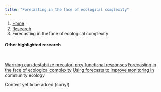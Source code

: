 ```yaml
---
title: "Forecasting in the face of ecological complexity"
---
```


```{=html}
<ol class="breadcrumb">
  <li class="breadcrumb-item"><a href="../index.qmd">Home</a></li>
  <li class="breadcrumb-item"><a href="../research.qmd">Research</a></li>
  <li class="breadcrumb-item active">Forecasting in the face of ecological complexity</li>
</ol>
```

::: column-margin

#### Other highlighted research

<br> 

```{=html}
<div class="list-group">
  <a href="/ResearchPages/warmingFRpage.qmd" class="list-group-item list-group-item-action">Warming can destabilize predator–prey functional responses</a>
  <a href="#" class="list-group-item list-group-item-action active" aria-current="true">Forecasting in the face of ecological complexity</a>
  <a href="/ResearchPages/SamplingFreq.qmd" class="list-group-item list-group-item-action">Using forecasts to improve monitoring in community ecology</a>
</div>
```

:::


Content yet to be added (sorry!)
